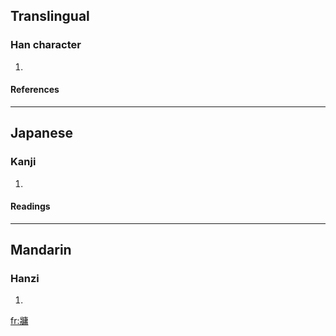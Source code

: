 ==Translingual==
===Han character===
{{Han char|rn=90|rad=爿|as=11|sn=15|four=|canj=女一戈中月 (VMILB)}}
# {{defn|Han|sort=爿11}}
====References====
{{Han ref|kx=0692.220|dkj=19797|dj=1105.110|hdz=42378.160|uh=7245|ud=29253}}

----
==Japanese==
===Kanji===
{{ja-kanji|grade=|rs=爿11}}
# {{defn|Japanese}} 
====Readings====
{{ja-readings|on=[[よう]] (yō)|kun=[[かきね]] (kakine)}}

----
==Mandarin==
===Hanzi===
{{cmn-hanzi|pin=[[yóng]] (yong2)|wg=yung<sup>2</sup>}}
# {{defn|Mandarin}}

[[fr:牅]]